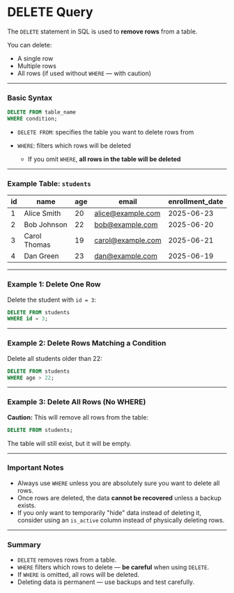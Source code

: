 # DELETE Query

The `DELETE` statement in SQL is used to **remove rows** from a table.

You can delete:

- A single row
- Multiple rows
- All rows (if used without `WHERE` — with caution)

---

### Basic Syntax

```sql
DELETE FROM table_name
WHERE condition;
```

- `DELETE FROM`: specifies the table you want to delete rows from
- `WHERE`: filters which rows will be deleted

  - If you omit `WHERE`, **all rows in the table will be deleted**

---

### Example Table: `students`

| id  | name         | age | email                                         | enrollment_date |
| --- | ------------ | --- | --------------------------------------------- | --------------- |
| 1   | Alice Smith  | 20  | [alice@example.com](mailto:alice@example.com) | 2025-06-23      |
| 2   | Bob Johnson  | 22  | [bob@example.com](mailto:bob@example.com)     | 2025-06-20      |
| 3   | Carol Thomas | 19  | [carol@example.com](mailto:carol@example.com) | 2025-06-21      |
| 4   | Dan Green    | 23  | [dan@example.com](mailto:dan@example.com)     | 2025-06-19      |

---

### Example 1: Delete One Row

Delete the student with `id = 3`:

```sql
DELETE FROM students
WHERE id = 3;
```

---

### Example 2: Delete Rows Matching a Condition

Delete all students older than 22:

```sql
DELETE FROM students
WHERE age > 22;
```

---

### Example 3: Delete All Rows (No WHERE)

**Caution:** This will remove all rows from the table:

```sql
DELETE FROM students;
```

The table will still exist, but it will be empty.

---

### Important Notes

- Always use `WHERE` unless you are absolutely sure you want to delete all rows.
- Once rows are deleted, the data **cannot be recovered** unless a backup exists.
- If you only want to temporarily "hide" data instead of deleting it, consider using an `is_active` column instead of physically deleting rows.

---

### Summary

- `DELETE` removes rows from a table.
- `WHERE` filters which rows to delete — **be careful** when using `DELETE`.
- If `WHERE` is omitted, all rows will be deleted.
- Deleting data is permanent — use backups and test carefully.
